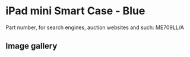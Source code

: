 # iPad mini Smart Case - Blue

Part number, for search engines, auction websites and such: ME709LL/A

## Image gallery

<div style={{ width: "768px" }}>
  <GalleryComponent
    images={[
      {
        original: "/everysource/ME709",
        thumbnail: "/everypreview/ME709",
      },
      {
        original: "/everysource/ME709_AV1_SILVER",
        thumbnail: "/everypreview/ME709_AV1_SILVER",
      },
      {
        original: "/everysource/ME709_AV1_SPACE_GRAY",
        thumbnail: "/everypreview/ME709_AV1_SPACE_GRAY",
      },
      {
        original: "/everysource/ME709_AV3",
        thumbnail: "/everypreview/ME709_AV3",
      },
      {
        original: "/everysource/ME709_AV4",
        thumbnail: "/everypreview/ME709_AV4",
      },
      {
        original: "/everysource/ME709_AV5",
        thumbnail: "/everypreview/ME709_AV5",
      },
      {
        original: "/everysource/ME709_AV6",
        thumbnail: "/everypreview/ME709_AV6",
      }
    ]}
  />
</div>